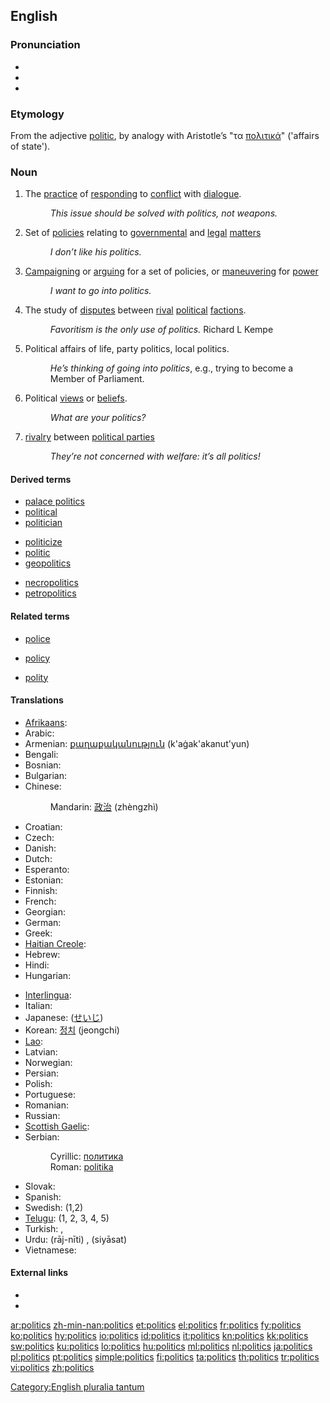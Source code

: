==English==
{{wikipedia}}

===Pronunciation===
* {{IPA|/ˈpɒl.ɪ.tɪks/}}
* {{audio|en-us-politics.ogg|Audio (US)}}
* {{audio|En-uk-politics.ogg|Audio (UK)}}

===Etymology===
From the adjective [[politic]], by analogy with Aristotle’s "τα [[πολιτικά]]" ('affairs of state').

===Noun===
{{infl|en|noun|plural uncountable, sometimes treated as singular uncountable}}

# The [[practice]] of [[responding]] to [[conflict]] with [[dialogue]].
#: ''This issue should be solved with politics, not weapons.''
# Set of [[policies]] relating to [[governmental]] and [[legal]] [[matters]]
#: ''I don’t like his politics.''
# [[campaigning|Campaigning]] or [[arguing]] for a set of policies, or [[maneuvering]] for [[power]]
#: ''I want to go into politics.''
# The study of [[disputes]] between [[rival]] [[political]] [[factions]].
#: ''Favoritism is the only use of politics.'' Richard L Kempe
# Political affairs of life, party politics, local politics.
#: ''He’s thinking of going into politics'', e.g., trying to become a Member of Parliament.
# Political [[views]] or [[beliefs]].
#: ''What are your politics?''
# [[rivalry]] between [[political parties]]
#: ''They’re not concerned with welfare: it’s all politics!''

====Derived terms====
{{rel-top3|Terms derived from ''politics''}}
* [[palace politics]]
* [[political]]
* [[politician]]
{{rel-mid3}}
* [[politicize]]
* [[politic]]
* [[geopolitics]]
{{rel-mid3}}
* [[necropolitics]]
* [[petropolitics]]
{{rel-bottom}}

====Related terms====
{{rel-top3|Terms etymologically related to ''politics''}}
* [[police]]
{{rel-mid3}}
* [[policy]]
{{rel-mid3}}
* [[polity]]
{{rel-bottom}}

====Translations====
{{trans-top}}
* [[Afrikaans]]: {{t-|af|politiek|xs=Afrikaans}}
* Arabic: {{Arab|[[سياسة]]}} {{unicode|(siyāsa)}} {{f}}
* Armenian: [[քաղաքականություն]] (k'aġak'akanut'yun)
* Bengali: {{t|bn|রাজনীতি|sc=Beng|xs=Bengali}}
* Bosnian: {{t-|bs|politika|f}}
* Bulgarian: {{t+|bg|политика|f|tr=polítika}}
* Chinese:
*: Mandarin: [[政治]] (zhèngzhì)
* Croatian: {{t-|hr|politika|f|alt=polìtika}}
* Czech: {{t+|cs|politika|f}}
* Danish: {{t-|da|politik|c}}
* Dutch: {{t+|nl|politiek|f}}
* Esperanto: {{t-|eo|politiko|xs=Esperanto}}
* Estonian: {{t|et|poliitika}}
* Finnish: {{t+|fi|politiikka}}
* French: {{t+|fr|politique|f}}
* Georgian: {{t|ka|პოლიტიკა|tr=politika|sc=Geor|xs=Georgian}}
* German: {{t+|de|Politik|f}}
* Greek: {{t|el|πολιτική|f|tr=politikí}}
* [[Haitian Creole]]: {{tø|ht|politik}}
* Hebrew: {{t|he|פוליטיקה|f|tr=pōlīṭīqeh}}
* Hindi: {{t+|hi|राजनीति|f|tr=rājnīti|xs=Hindi}}
* Hungarian: {{t+|hu|politika}}
{{trans-mid}}
* [[Interlingua]]: {{t-|ia|politica|f|xs=Interlingua}}
* Italian: {{t+|it|politica|f}}
* Japanese: {{t+|ja|政治|tr=seiji}} ([[せいじ]])
* Korean: [[정치]] (jeongchi)
* [[Lao]]: {{t+|lo|ການເມືອງ|tr=kaan-myang|sc=Laoo|xs=Lao}}
* Latvian: {{t-|lv|politika|xs=Latvian}}
* Norwegian: {{t+|no|politikk|m}}
* Persian: {{t+|fa|سیاست|tr=siyâsat|xs=Persian}}
* Polish: {{t+|pl|polityka|f}}
* Portuguese: {{t+|pt|política|f}}
* Romanian: {{t|ro|politică|f}}
* Russian: {{t+|ru|политика|f|tr=polítika}}
* [[Scottish Gaelic]]: {{t-|gd|sluagh-iùl|m|xs=Scottish Gaelic}}
* Serbian:
*: Cyrillic: [[политика#Serbian|политика]] {{f}}
*: Roman: [[politika#Serbian|politika]] {{f}}
* Slovak: {{t-|sk|politika|f}}
* Spanish: {{t+|es|política|f}}
* Swedish: {{t+|sv|politik|c}} (1,2)
* [[Telugu]]: {{t|te|రాజకీయాలు|tr=rājakēyālu}} (1, 2, 3, 4, 5)
* Turkish: {{t+|tr|politika}},  {{t|tr|siyaset}}
* Urdu: {{ur-Arab|[[راج نیتی]]}} (rāj-nīti) {{f}}, {{ur-Arab|[[سیاست]]}} (siyāsat) {{f}}
* Vietnamese: {{t|vi|chính trị|xs=Vietnamese}}
{{trans-bottom}}

====External links====
* {{R:Webster 1913}}
* {{R:Century 1911}}

[[Category:English pluralia tantum]]

[[ar:politics]]
[[zh-min-nan:politics]]
[[et:politics]]
[[el:politics]]
[[fr:politics]]
[[fy:politics]]
[[ko:politics]]
[[hy:politics]]
[[io:politics]]
[[id:politics]]
[[it:politics]]
[[kn:politics]]
[[kk:politics]]
[[sw:politics]]
[[ku:politics]]
[[lo:politics]]
[[hu:politics]]
[[ml:politics]]
[[nl:politics]]
[[ja:politics]]
[[pl:politics]]
[[pt:politics]]
[[simple:politics]]
[[fi:politics]]
[[ta:politics]]
[[th:politics]]
[[tr:politics]]
[[vi:politics]]
[[zh:politics]]